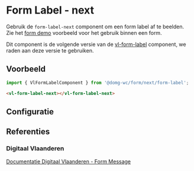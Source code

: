 
# Form Label - next

<CustomDocMetaData id="form-next-form-label" />

Gebruik de `form-label-next` component om een form label af te beelden.<br/>
Zie het [form demo](/docs/ontwerp-form-demo--documentatie) voorbeeld voor het gebruik binnen een form.

Dit component is de volgende versie van de [vl-form-label](/docs/elements-form-message-form-label--documentatie) component, we raden aan deze versie te gebruiken.


## Voorbeeld

```js
import { VlFormLabelComponent } from '@domg-wc/form/next/form-label';
```

```html
<vl-form-label-next></vl-form-label-next>
```

<Canvas of={VlFormLabelStories.FormLabelDefault} />


## Configuratie

<ArgTypes of={VlFormLabelStories.FormLabelDefault} />


## Referenties

### Digitaal Vlaanderen

[Documentatie Digitaal Vlaanderen - Form Message](https://overheid.vlaanderen.be/webuniversum/v3/documentation/forms/vl-ui-form-message)

